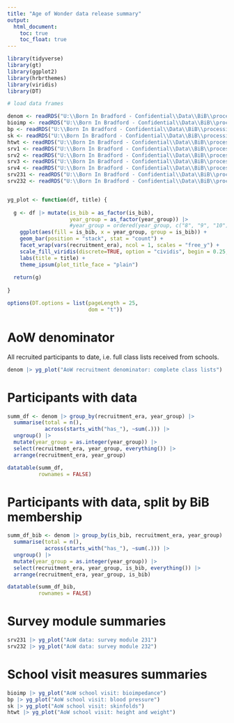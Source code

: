 ```yaml
---
title: "Age of Wonder data release summary"
output:
  html_document:
    toc: true
    toc_float: true
---
```


```r

library(tidyverse)
library(gt)
library(ggplot2)
library(hrbrthemes)
library(viridis)
library(DT)

# load data frames

denom <- readRDS("U:\\Born In Bradford - Confidential\\Data\\BiB\\processing\\AoW\\denom\\data\\denom_pseudo.rds")
bioimp <- readRDS("U:\\Born In Bradford - Confidential\\Data\\BiB\\processing\\AoW\\measures\\data\\aow_bioimpedance.rds")
bp <- readRDS("U:\\Born In Bradford - Confidential\\Data\\BiB\\processing\\AoW\\measures\\data\\aow_bp.rds")
sk <- readRDS("U:\\Born In Bradford - Confidential\\Data\\BiB\\processing\\AoW\\measures\\data\\aow_sk.rds")
htwt <- readRDS("U:\\Born In Bradford - Confidential\\Data\\BiB\\processing\\AoW\\measures\\data\\aow_heightweight.rds")
srv1 <- readRDS("U:\\Born In Bradford - Confidential\\Data\\BiB\\processing\\AoW\\survey\\data\\aow_survey_module1_labelled.rds")
srv2 <- readRDS("U:\\Born In Bradford - Confidential\\Data\\BiB\\processing\\AoW\\survey\\data\\aow_survey_module2_labelled.rds")
srv3 <- readRDS("U:\\Born In Bradford - Confidential\\Data\\BiB\\processing\\AoW\\survey\\data\\aow_survey_module3_labelled.rds")
srv4 <- readRDS("U:\\Born In Bradford - Confidential\\Data\\BiB\\processing\\AoW\\survey\\data\\aow_survey_module4_labelled.rds")
srv231 <- readRDS("U:\\Born In Bradford - Confidential\\Data\\BiB\\processing\\AoW\\survey\\data\\aow_survey_module231_labelled.rds")
srv232 <- readRDS("U:\\Born In Bradford - Confidential\\Data\\BiB\\processing\\AoW\\survey\\data\\aow_survey_module232_labelled.rds")


yg_plot <- function(df, title) {
  
  g <- df |> mutate(is_bib = as_factor(is_bib),
                    year_group = as_factor(year_group)) |>
                    #year_group = ordered(year_group, c("8", "9", "10"))) |>
    ggplot(aes(fill = is_bib, x = year_group, group = is_bib)) + 
    geom_bar(position = "stack", stat = "count") +
    facet_wrap(vars(recruitment_era), ncol = 1, scales = "free_y") +
    scale_fill_viridis(discrete=TRUE, option = "cividis", begin = 0.25, end = 0.90) +
    labs(title = title) +
    theme_ipsum(plot_title_face = "plain")
  
  return(g)
  
}

options(DT.options = list(pageLength = 25,
                          dom = "t"))


```

# AoW denominator

All recruited participants to date, i.e. full class lists received from schools.

```r

denom |> yg_plot("AoW recruitment denominator: complete class lists")

```

# Participants with data

```r

summ_df <- denom |> group_by(recruitment_era, year_group) |>
  summarise(total = n(),
            across(starts_with("has_"), ~sum(.))) |>
  ungroup() |>
  mutate(year_group = as.integer(year_group)) |>
  select(recruitment_era, year_group, everything()) |>
  arrange(recruitment_era, year_group)

datatable(summ_df,
          rownames = FALSE)

```

# Participants with data, split by BiB membership

```r

summ_df_bib <- denom |> group_by(is_bib, recruitment_era, year_group) |>
  summarise(total = n(),
            across(starts_with("has_"), ~sum(.))) |>
  ungroup() |>
  mutate(year_group = as.integer(year_group)) |>
  select(recruitment_era, year_group, is_bib, everything()) |>
  arrange(recruitment_era, year_group, is_bib)

datatable(summ_df_bib,
          rownames = FALSE)

```

# Survey module summaries

```r

srv231 |> yg_plot("AoW data: survey module 231")
srv232 |> yg_plot("AoW data: survey module 232")

```



# School visit measures summaries

```r

bioimp |> yg_plot("AoW school visit: bioimpedance")
bp |> yg_plot("AoW school visit: blood pressure")
sk |> yg_plot("AoW school visit: skinfolds")
htwt |> yg_plot("AoW school visit: height and weight")


```
